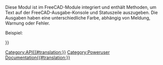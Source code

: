 <languages/>
{{VeryImportantMessage|(Oktober 2019) Bearbeite diese Seiten nicht. Die Informationen sind unvollständig und veraltet. Die neueste API findest Du in der [https://www.freecadweb.org/api autogenerierten API-Dokumentation] oder generiere die Dokumentation selbst, siehe [[Source documentation/de|Quelldokumentation]].}}

Diese Modul ist im FreeCAD-Module integriert und enthält Methoden, um Text auf der FreeCAD-Ausgabe-Konsole und Statuszeile auszugeben. Die Ausgaben haben eine unterschiedliche Farbe, abhängig von Meldung, Warnung oder Fehler. 

Beispiel:
{{Code|code=
import FreeCAD
FreeCAD.Console.PrintMessage("Hello World!\n")
}}


{{APIFunction|GetStatus|"Log" or "Msg" or "Wrn" or "Err"|Get the status for either Log, Msg, Wrn or Error for an observer|a status string.}}
{{APIFunction|PrintError|string|Prints an error message to the output|nothing}}
{{APIFunction|PrintLog|string|Prints a log message to the output|nothing}}
{{APIFunction|PrintMessage|string|Prints a message to the output|nothing}}
{{APIFunction|PrintWarning|string|Prints a warning to the output|nothing}}
{{APIFunction|SetStatus|string|Set the stats for either Log, Msg, Wrn or Error for an observer| }}

{{Userdocnavi{{#translation:}}}}
[[Category:API{{#translation:}}]]
[[Category:Poweruser Documentation{{#translation:}}]]
{{clear}}